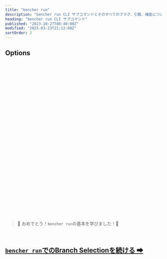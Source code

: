 ```yaml
---
title: "bencher run"
description: "bencher run CLI サブコマンドとそのすべてのフラグ、引数、機能についての概観"
heading: "bencher run CLI サブコマンド"
published: "2023-10-27T08:40:00Z"
modified: "2025-03-23T21:12:00Z"
sortOrder: 2
---
```



<Intro />

<Cmd />

<BenchmarkCommand />

## Options

<Project />

<br />

<Token />

<br />

<BranchSelection />

<br />

<Testbed />

<br />

<Thresholds />

<br />

<Adapters />

<br />

<Iter />

<br />

<Fold />

<br />

<Backdate />

<br />

<AllowFailure />

<br />

<Format />

<br />

<Quiet />

<br />

<GitHubActions />

<br />

<CiOnlyThresholds />

<br />

<CiOnlyOnAlert />

<br />

<CiId />

<br/>

<CiNumber />

<br/>

<Shell />

<br />

<Flag />

<br />

<Exec />

<br />

<Host />

<br />

<InsecureHost />

<br />

<NativeTls />

<br />

<Timeout />

<br />

<Attempts />

<br />

<RetryAfter />

<br />

<DryRun />

<br />

<Help />

<br />
<br />

> 🐰 おめでとう！<code>bencher run</code>の基本を学びました！🎉

<br/>

<h2><a href="/ja/docs/explanation/branch-selection/"><code>bencher run</code>でのBranch Selectionを続ける ➡</a></h2>